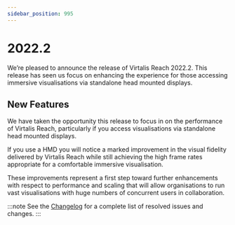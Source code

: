 ```yaml
---
sidebar_position: 995
---
```


# 2022.2

We’re pleased to announce the release of Virtalis Reach 2022.2. This release has seen us focus on enhancing the experience for those accessing immersive visualisations via standalone head mounted displays.

## New Features

We have taken the opportunity this release to focus in on the performance of Virtalis Reach, particularly if you access visualisations via standalone head mounted displays. 

If you use a HMD you will notice a marked improvement in the visual fidelity delivered by Virtalis Reach while still achieving the high frame rates appropriate for a comfortable immersive visualisation.

These improvements represent a first step toward further enhancements with respect to performance and scaling that will allow organisations to run vast visualisations with huge numbers of concurrent users in collaboration.

:::note
See the [Changelog](../../changelogs/virtalis-hub-and-web-viewer#20222) for a complete list of resolved issues and changes.
:::
